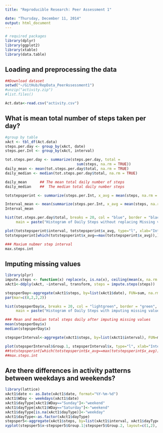 ```yaml
---
title: "Reproducible Research: Peer Assessment 1"

date: "Thursday, December 11, 2014"
output: html_document
---
```


```r
# required packages
library(dplyr)
library(ggplot2)
library(xtable)
library(data.table)
```
## Loading and preprocessing the data
```r

##Download dataset
setwd("~/GitHub/RepData_PeerAssessment1")
#unzip("activity.zip")
#list.files()

Act.data<-read.csv("activity.csv")
```
## What is mean total number of steps taken per day?
```r
#group by table
xAct <- tbl_df(Act.data)
steps.per.day <- group_by(xAct, date)
steps.per.Int <- group_by(xAct, interval)

tot.steps.per.day <- summarize(steps.per.day, total = 
                                 sum(steps, na.rm = TRUE))
daily_mean <- mean(tot.steps.per.day$total, na.rm = TRUE)
daily_median <- median(tot.steps.per.day$total, na.rm = TRUE)

daily_mean      ## The mean total daily number of steps
daily_median    ##  The median total daily number steps 

```
```r
totstepsperint <- summarize(steps.per.Int, x_avg = mean(steps, na.rm = TRUE))

Interval_mean <- mean(summarize(steps.per.Int, x_avg = mean(steps, na.rm = TRUE))$x_avg, na.rm = TRUE)
Interval_mean

hist(tot.steps.per.day$total, breaks = 20, col = "blue", border = "black", 
     main = paste("Histogram of Daily Steps without replacing Missing vbalue"), ylab = "Frequency", xlab = "steps")


```

```r

plot(totstepsperint$interval, totstepsperint$x_avg, type="l", xlab="Interval", ylab="Number of Steps", main = "Number of steps per 5 minutes interval")
totstepsperint[which(totstepsperint$x_avg==max(totstepsperint$x_avg)),]$interval -> max.steps.int

### Maxium nubmer step interval
max.steps.int

```       
## Imputing missing values

```r
library(plyr)
impute.steps <- function(x) replace(x, is.na(x), ceiling(mean(x, na.rm = TRUE)))
xAct1<-ddply(xAct, ~interval, transform, steps = impute.steps(steps))

stepsperDay<-aggregate(xAct1$steps, by=list(xAct1$date), FUN=sum, na.rm=TRUE)
par(mar=c(8,2,2,2))

hist(stepsperDay$x, breaks = 20, col = "lightgreen", border = "green", 
     main = paste("Histogram of Daily Steps with imputing missing value"), ylab = "count", xlab = "steps")

### Mean and median total steps daily after imputing missing values
mean(stepsperDay$x) 
median(stepsperDay$x)

stepsperInterval<-aggregate(xAct1$steps, by=list(xAct1$interval), FUN=mean, na.rm=TRUE)
```
```r

plot(stepsperInterval$Group.1, stepsperInterval$x, type="l", xlab="Interval", ylab="Number of Steps")
##totstepsperint[which(totstepsperint$x_avg==max(totstepsperint$x_avg)),]$interval -> max.steps.int
##max.steps.int
```

## Are there differences in activity patterns between weekdays and weekends?
```r
library(lattice)
xAct1$date <- as.Date(xAct1$date, format="%Y-%m-%d")
xAct1$WDay <- weekdays(xAct1$date)
xAct1$dayType[xAct1$WDay=="Sunday"]<-"weekend"
xAct1$dayType[xAct1$WDay=="Saturday"]<-"weekend"
xAct1$dayType[is.na(xAct1$dayType)]<-"weekday"
xAct1$dayType<-as.factor(xAct1$dayType)
stepsper5<-aggregate(xAct1$steps, by=list(xAct1$interval, xAct1$dayType), FUN=mean, na.rm=TRUE)
xyplot(stepsper5$x~stepsper5$Group.1|stepsper5$Group.2, layout=c(1,2), type="l", xlab="Interval", ylab="Number of steps")
```